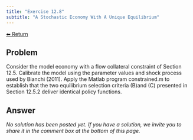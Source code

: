 ```yaml
---
title: "Exercise 12.8"
subtitle: "A Stochastic Economy With A Unique Equilibrium"
---
```

<a class="return-button" href="index.qmd">⬅ Return</a>

## Problem

Consider the model economy with a flow collateral constraint of Section 12.5. Calibrate the model using the parameter values and shock process used by Bianchi (2011). Apply the Matlab program constrained.m to establish that the two equilibrium selection criteria (B)and (C) presented in Section 12.5.2 deliver identical policy functions.

## Answer

_No solution has been posted yet. If you have a solution, we invite you to share it in the comment box at the bottom of this page._